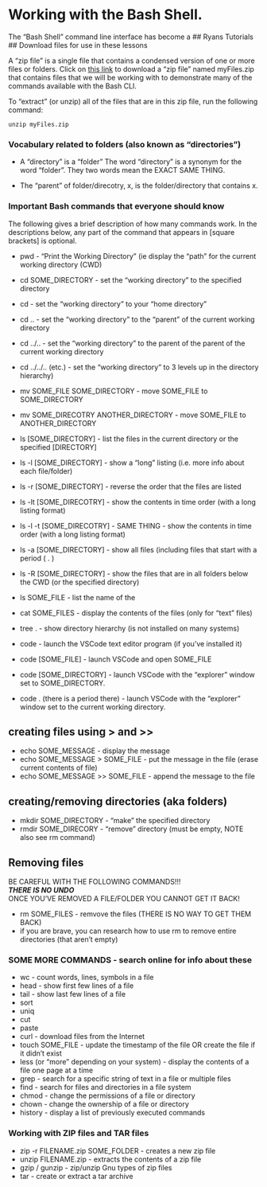 # Working with the Bash Shell.

The "Bash Shell" command line interface has become a 
## Ryans Tutorials 
## Download files for use in these lessons

A "zip file" is a single file that contains a condensed version of one or more 
files or folders. Click on [this link](files/myFiles.zip) to download a "zip file" 
named myFiles.zip that contains files
that we will be working with to demonstrate many of the commands available
with the Bash CLI. 

To "extract" (or unzip) all of the files that are in this zip file, run the following 
command:

```
unzip myFiles.zip
```




### Vocabulary related to folders (also known as "directories")

- A "directory" is a "folder"
  The word "directory" is a synonym for the word "folder". 
  They two words mean the EXACT SAME THING. 

- The "parent" of folder/direcotry, x, is the folder/directory that contains x.


### Important Bash commands that everyone should know

The following gives a brief description of how many commands work.
In the descriptions below, any part of the command that appears
in [square brackets] is optional.


- pwd                  - "Print the Working Directory" (ie display the "path" for the current working directory (CWD)

- cd SOME_DIRECTORY    - set the "working directory" to the specified directory
- cd                   - set the "working directory" to your "home directory"
- cd ..                - set the "working directory" to the "parent" of the current working directory
- cd ../..             - set the "working directory" to the parent of the parent of the current working directory
- cd ../../..  (etc.)  - set the "working directory" to 3 levels up in the directory hierarchy)

- mv SOME_FILE  SOME_DIRECTORY           - move SOME_FILE to SOME_DIRECTORY
- mv SOME_DIRECOTRY  ANOTHER_DIRECTORY   - move SOME_FILE to ANOTHER_DIRECTORY

- ls [SOME_DIRECTORY]         - list the files in the current directory or the specified [DIRECTORY]
- ls -l  [SOME_DIRECTORY]     - show a "long" listing (i.e. more info about each file/folder)
- ls -r  [SOME_DIRECTORY]     - reverse the order that the files are listed
- ls -lt [SOME_DIRECOTRY]     - show the contents in time order (with a long listing format)
- ls -l -t [SOME_DIRECOTRY]   - SAME THING - show the contents in time order (with a long listing format)
- ls -a  [SOME_DIRECTORY]    - show all files (including files that start with a period ( . )
- ls -R  [SOME_DIRECTORY] - show the files that are in all folders below the CWD (or the specified directory)
- ls SOME_FILE                - list the name of the 

- cat SOME_FILES              - display the contents of the files (only for "text" files)

- tree .                      - show directory hierarchy (is not installed on many systems)

- code                 - launch the VSCode text editor program (if you've installed it)
- code [SOME_FILE]     - launch VSCode and open SOME_FILE
- code [SOME_DIRECTORY]     - launch VSCode with the "explorer" window set to SOME_DIRECTORY.
- code .   (there is a period there) - launch VSCode with the "explorer" window set to the current working directory.


## creating files using > and >>

- echo SOME_MESSAGE                - display the message
- echo SOME_MESSAGE > SOME_FILE    - put the message in the file (erase current contents of file)
- echo SOME_MESSAGE >> SOME_FILE   - append the message to the file

## creating/removing directories (aka folders)

- mkdir SOME_DIRECTORY  - "make" the specified directory
- rmdir SOME_DIRECORY   - "remove" directory (must be empty, NOTE also see rm command)

## Removing files

BE CAREFUL WITH THE FOLLOWING COMMANDS!!!  
***THERE IS NO UNDO***  
ONCE YOU'VE REMOVED A FILE/FOLDER YOU CANNOT GET IT BACK!

- rm SOME_FILES   - remvove the files (THERE IS NO WAY TO GET THEM BACK)
- if you are brave, you can research how to use rm to remove entire directories (that aren't empty)

### SOME MORE COMMANDS - search online for info about these

- wc - count words, lines, symbols in a file
- head   - show first few lines of a file
- tail   - show last few lines of a file
- sort
- uniq
- cut
- paste
- curl    - download files from the Internet
- touch SOME_FILE       - update the timestamp of the file OR create the file if it didn't exist
- less (or "more" depending on your system) - display the contents of a file one page at a time
- grep - search for a specific string of text in a file or multiple files
- find - search for files and directories in a file system
- chmod - change the permissions of a file or directory
- chown - change the ownership of a file or directory
- history - display a list of previously executed commands

### Working with ZIP files and TAR files

- zip -r FILENAME.zip SOME_FOLDER   - creates a new zip file
- unzip FILENAME.zip                - extracts the contents of a zip file
- gzip / gunzip   - zip/unzip Gnu types of zip files
- tar - create or extract a tar archive

